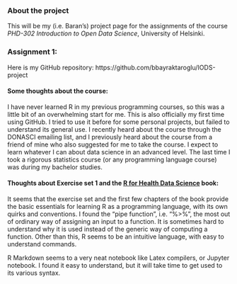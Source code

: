 
### About the project

This will be my (i.e. Baran's) project page for the assignments of the course *PHD-302 Introduction to Open Data Science*, University of Helsinki.

### Assignment 1:

Here is my GitHub repository: https://github.com/bbayraktaroglu/IODS-project

#### Some thoughts about the course: 

I have never learned R in my previous programming courses, so this was a little bit of an overwhelming start for me. This is also officially my first time using GitHub. I tried to use it before for some personal projects, but failed to understand its general use. 
I recently heard about the course through the DONASCI emailing list, and I previously heard about the course from a friend of mine who also suggested for me to take the course. I expect to learn whatever I can about data science in an advanced level. The last time I took a rigorous statistics course (or any programming language course) was during my bachelor studies.

#### Thoughts about Exercise set 1 and the [R for Health Data Science](https://argoshare.is.ed.ac.uk/healthyr_book/pipe-.html)  book:

It seems that the exercise set and the first few chapters of the book provide the basic essentials for learning R as a programming language, with its own quirks and conventions. 
I found the "pipe function", i.e. "%>%", the most out of ordinary way of assigning an input to a function. It is sometimes hard to understand why it is used instead of the generic way of computing a function. Other than this, R seems to be an intuitive language, with easy to understand commands. 

R Markdown seems to a very neat notebook like Latex compilers, or Jupyter notebook. I found it easy to understand, but it will take time to get used to its various syntax.

